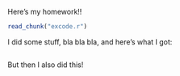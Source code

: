 Here's my homework!!

```r
read_chunk("excode.r")
```

I did some stuff, bla bla bla, and here's what I got:

```r
```

But then I also did this!

```r
```